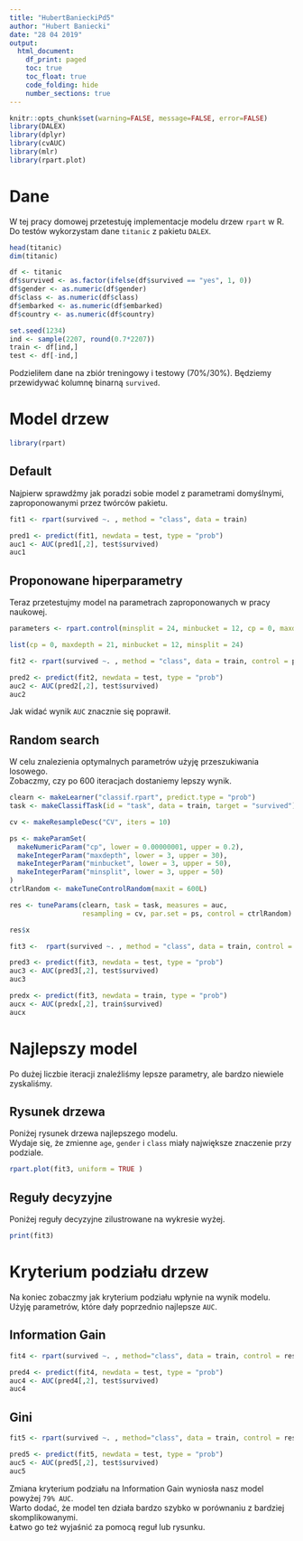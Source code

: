 ---
title: "HubertBanieckiPd5"
author: "Hubert Baniecki"
date: "28 04 2019"
output:
  html_document:
    df_print: paged
    toc: true
    toc_float: true
    code_folding: hide
    number_sections: true
---

```{r setup, include=FALSE, warning=FALSE, cache = TRUE}
knitr::opts_chunk$set(warning=FALSE, message=FALSE, error=FALSE)
library(DALEX)
library(dplyr)
library(cvAUC)
library(mlr)
library(rpart.plot)
```

# Dane

W tej pracy domowej przetestuję implementacje modelu drzew `rpart` w R. </br>
Do testów wykorzystam dane `titanic` z pakietu `DALEX`.

```{r}
head(titanic)
dim(titanic)

df <- titanic
df$survived <- as.factor(ifelse(df$survived == "yes", 1, 0))
df$gender <- as.numeric(df$gender)
df$class <- as.numeric(df$class)
df$embarked <- as.numeric(df$embarked)
df$country <- as.numeric(df$country)

set.seed(1234)
ind <- sample(2207, round(0.7*2207))
train <- df[ind,]
test <- df[-ind,]
```

Podzieliłem dane na zbiór treningowy i testowy (70%/30%). Będziemy przewidywać kolumnę binarną `survived`.

# Model drzew

```{r}
library(rpart)
```

## Default

Najpierw sprawdźmy jak poradzi sobie model z parametrami domyślnymi, zaproponowanymi przez twórców pakietu.

```{r}
fit1 <- rpart(survived ~. , method = "class", data = train)

pred1 <- predict(fit1, newdata = test, type = "prob")
auc1 <- AUC(pred1[,2], test$survived)
auc1
```

## Proponowane hiperparametry

Teraz przetestujmy model na parametrach zaproponowanych w pracy naukowej.

```{r}
parameters <- rpart.control(minsplit = 24, minbucket = 12, cp = 0, maxdepth = 21)

list(cp = 0, maxdepth = 21, minbucket = 12, minsplit = 24)

fit2 <- rpart(survived ~. , method = "class", data = train, control = parameters)

pred2 <- predict(fit2, newdata = test, type = "prob")
auc2 <- AUC(pred2[,2], test$survived)
auc2
```

Jak widać wynik `AUC` znacznie się poprawił.

## Random search

W celu znalezienia optymalnych parametrów użyję przeszukiwania losowego. </br>
Zobaczmy, czy po 600 iteracjach dostaniemy lepszy wynik.

```{r}
clearn <- makeLearner("classif.rpart", predict.type = "prob")
task <- makeClassifTask(id = "task", data = train, target = "survived")

cv <- makeResampleDesc("CV", iters = 10)

ps <- makeParamSet(
  makeNumericParam("cp", lower = 0.00000001, upper = 0.2),
  makeIntegerParam("maxdepth", lower = 3, upper = 30),
  makeIntegerParam("minbucket", lower = 3, upper = 50),
  makeIntegerParam("minsplit", lower = 3, upper = 50)
)
ctrlRandom <- makeTuneControlRandom(maxit = 600L)

res <- tuneParams(clearn, task = task, measures = auc,
                  resampling = cv, par.set = ps, control = ctrlRandom)

res$x

fit3 <-  rpart(survived ~. , method = "class", data = train, control = res$x)

pred3 <- predict(fit3, newdata = test, type = "prob")
auc3 <- AUC(pred3[,2], test$survived)
auc3

predx <- predict(fit3, newdata = train, type = "prob")
aucx <- AUC(predx[,2], train$survived)
aucx

```

# Najlepszy model

Po dużej liczbie iteracji znaleźliśmy lepsze parametry, ale bardzo niewiele zyskaliśmy.

## Rysunek drzewa

Poniżej rysunek drzewa najlepszego modelu. </br>
Wydaje się, że zmienne `age`, `gender` i `class` miały największe znaczenie przy podziale.

```{r fig.width = 10, fig.height= 10, fig.align="center"}
rpart.plot(fit3, uniform = TRUE )
```

## Reguły decyzyjne 

Poniżej reguły decyzyjne zilustrowane na wykresie wyżej.

```{r}
print(fit3)
```

# Kryterium podziału drzew

Na koniec zobaczmy jak kryterium podziału wpłynie na wynik modelu. </br>
Użyję parametrów, które dały poprzednio najlepsze `AUC`.

## Information Gain

```{r}
fit4 <- rpart(survived ~. , method="class", data = train, control = res$x, parms = list(split = 'information'))

pred4 <- predict(fit4, newdata = test, type = "prob")
auc4 <- AUC(pred4[,2], test$survived)
auc4
```

## Gini

```{r}
fit5 <- rpart(survived ~. , method="class", data = train, control = res$x, parms = list(split = 'gini'))

pred5 <- predict(fit5, newdata = test, type = "prob")
auc5 <- AUC(pred5[,2], test$survived)
auc5
```

Zmiana kryterium podziału na Information Gain wyniosła nasz model powyżej `79% AUC`. </br>
Warto dodać, że model ten działa bardzo szybko w porównaniu z bardziej skomplikowanymi. </br>
Łatwo go też wyjaśnić za pomocą reguł lub rysunku.